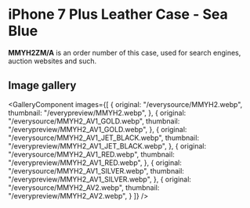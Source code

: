 
# iPhone 7 Plus Leather Case - Sea Blue

<Callout type='info' emoji='👉🏻'>**MMYH2ZM/A** is an order number of this case, used for search engines, auction websites and such.</Callout>

## Image gallery

<GalleryComponent
    images={[
      {
        original: "/everysource/MMYH2.webp",
        thumbnail: "/everypreview/MMYH2.webp",
      },
      {
        original: "/everysource/MMYH2_AV1_GOLD.webp",
        thumbnail: "/everypreview/MMYH2_AV1_GOLD.webp",
      },
      {
        original: "/everysource/MMYH2_AV1_JET_BLACK.webp",
        thumbnail: "/everypreview/MMYH2_AV1_JET_BLACK.webp",
      },
      {
        original: "/everysource/MMYH2_AV1_RED.webp",
        thumbnail: "/everypreview/MMYH2_AV1_RED.webp",
      },
      {
        original: "/everysource/MMYH2_AV1_SILVER.webp",
        thumbnail: "/everypreview/MMYH2_AV1_SILVER.webp",
      },
      {
        original: "/everysource/MMYH2_AV2.webp",
        thumbnail: "/everypreview/MMYH2_AV2.webp",
      }
    ]}
  />
